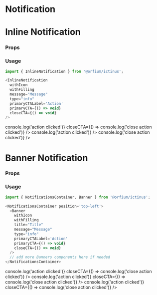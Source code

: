
<Meta title="Design System/Notification" component={InlineNotification} />

# Notification

# Inline Notification

### Props

<Props of={InlineNotification} />

### Usage

```js
import { InlineNotification } from '@orfium/ictinus';

<InlineNotification
  withIcon
  withFilling
  message="Message"
  type="info"
  primaryCTALabel='Action'
  primaryCTA={() => void}
  closeCTA={() => void}
/>
```

<Preview>
  <Story name="Inline Notification" parameters={{ decorators: [withKnobs] }}>
    <Stack>
      <PresentComponent name="" width={768}>
        <InlineNotification
          withIcon={boolean('withIcon', true)}
          withFilling={boolean('withFilling', false)}
          message={text('message', 'Informative Message')}
          type={select('type', ['success', 'error', 'info', 'warning'], 'success')}
        />
      </PresentComponent>
      <PresentComponent name="" width={768}>
        <InlineNotification
          withIcon={boolean('withIcon', true)}
          withFilling={boolean('withFilling', false)}
          message={text('message', 'Informative Message')}
          type={select('type', ['success', 'error', 'info', 'warning'], 'success')}
          primaryCTALabel={text('primaryCTALabel', 'Action')}
          primaryCTA={() => console.log('action clicked')}
          closeCTA={() => console.log('close action clicked')}
        />
      </PresentComponent>
      <PresentComponent name="" width={768}>
        <InlineNotification
          withIcon={boolean('withIcon', true)}
          withFilling={boolean('withFilling', false)}
          message={text('message', 'Informative Message')}
          type={select('type', ['success', 'error', 'info', 'warning'], 'success')}
          primaryCTALabel={text('primaryCTALabel', 'Action')}
          primaryCTA={() => console.log('action clicked')}
        />
      </PresentComponent>
      <PresentComponent name="" width={768}>
        <InlineNotification
          withIcon={boolean('withIcon', true)}
          withFilling={boolean('withFilling', false)}
          message={text('message', 'Informative Message')}
          type={select('type', ['success', 'error', 'info', 'warning'], 'success')}
          closeCTA={() => console.log('close action clicked')}
        />
      </PresentComponent>
    </Stack>
  </Story>
</Preview>

# Banner Notification

### Props

<Props of={Banner} />

### Usage

```js
import { NotificationsContainer, Banner } from '@orfium/ictinus';

<NotificationsContainer position='top-left'>
  <Banner
    withIcon
    withFilling
    title="Title"
    message="Message"
    type="info"
    primaryCTALabel='Action'
    primaryCTA={() => void}
    closeCTA={() => void}
  />
  // add more Banners components here if needed
</NotificationsContainer>
```

<Preview>
  <Story name="Banner Notification" parameters={{ decorators: [withKnobs] }}>
    <PresentComponent name="" width={1024}>
      <NotificationsContainer
        position={select(
          'position',
          ['top-right', 'top-left', 'bottom-left', 'bottom-right'],
          'bottom-right'
        )}
      >
        <Banner
          withIcon={boolean('icon', true)}
          withFilling={boolean('withFilling', false)}
          title={text('title', 'This is the heading:')}
          message={text('message', 'This is the info')}
          type={select('type', ['success', 'error', 'info', 'warning'], 'success')}
          primaryCTALabel={text('primaryCTALabel', 'Action')}
          primaryCTA={() => console.log('action clicked')}
          closeCTA={() => console.log('close action clicked')}
        />
        <Banner
          withIcon={boolean('icon', true)}
          withFilling={boolean('withFilling', false)}
          title={text('title', 'This is the heading:')}
          message={text('message', 'This is the info')}
          type={select('type', ['success', 'error', 'info', 'warning'], 'success')}
          primaryCTALabel={text('primaryCTALabel', 'Action')}
          primaryCTA={() => console.log('action clicked')}
          closeCTA={() => console.log('close action clicked')}
        />
        <Banner
          withIcon={boolean('icon', true)}
          withFilling={boolean('withFilling', false)}
          title={text('title', 'This is the heading:')}
          message={text('message', 'This is the info')}
          type={select('type', ['success', 'error', 'info', 'warning'], 'success')}
          primaryCTALabel={text('primaryCTALabel', 'Action')}
          primaryCTA={() => console.log('action clicked')}
          closeCTA={() => console.log('close action clicked')}
        />
      </NotificationsContainer>
    </PresentComponent>
  </Story>
</Preview>
